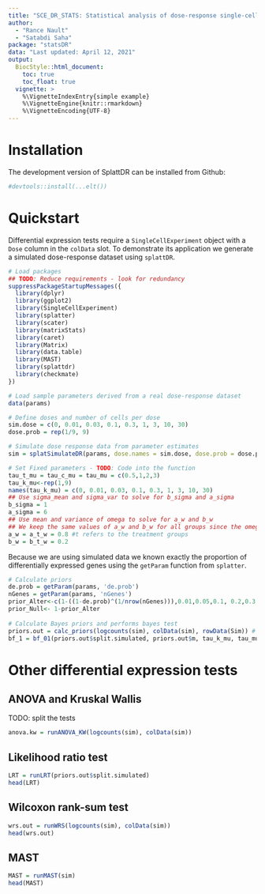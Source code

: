 ```yaml
---
title: "SCE_DR_STATS: Statistical analysis of dose-response single-cell data"
author: 
  - "Rance Nault"
  - "Satabdi Saha"
package: "statsDR"
data: "Last updated: April 12, 2021"
output: 
  BiocStyle::html_document:
    toc: true
    toc_float: true
  vignette: >
    %\VignetteIndexEntry{simple example}
    %\VignetteEngine{knitr::rmarkdown}
    %\VignetteEncoding{UTF-8}
---
```


# Installation
The development version of SplattDR can be installed from Github:
```r
#devtools::install(...elt())
```

# Quickstart
Differential expression tests require a `SingleCellExperiment` object with a `Dose` column in the `colData` slot. 
To demonstrate its application we generate a simulated dose-response dataset using `splattDR`. 
```r
# Load packages
## TODO: Reduce requirements - look for redundancy
suppressPackageStartupMessages({
  library(dplyr)
  library(ggplot2)
  library(SingleCellExperiment)
  library(splatter)
  library(scater)
  library(matrixStats)
  library(caret)
  library(Matrix)
  library(data.table)
  library(MAST)
  library(splattdr)
  library(checkmate)
})

# Load sample parameters derived from a real dose-response dataset
data(params)

# Define doses and number of cells per dose
sim.dose = c(0, 0.01, 0.03, 0.1, 0.3, 1, 3, 10, 30)
dose.prob = rep(1/9, 9)

# Simulate dose response data from parameter estimates
sim = splatSimulateDR(params, dose.names = sim.dose, dose.prob = dose.prob, verbose = FALSE)
```


```r
# Set Fixed parameters - TODO: Code into the function
tau_t_mu = tau_c_mu = tau_mu = c(0.5,1,2,3)
tau_k_mu<-rep(1,9)
names(tau_k_mu) = c(0, 0.01, 0.03, 0.1, 0.3, 1, 3, 10, 30)
## Use sigma_mean and sigma_var to solve for b_sigma and a_sigma
b_sigma = 1
a_sigma = 6
## Use mean and variance of omega to solve for a_w and b_w
## We keep the same values of a_w and b_w for all groups since the omega mean and omega SD values are more or less consistent.
a_w = a_t_w = 0.8 #t refers to the treatment groups
b_w = b_t_w = 0.2
```

Because we are using simulated data we known exactly the proportion of differentially expressed genes using the `getParam` function from `splatter`. 
```r
# Calculate priors
de.prob = getParam(params, 'de.prob')
nGenes = getParam(params, 'nGenes')
prior_Alter<-c(1-((1-de.prob)^(1/nrow(nGenes))),0.01,0.05,0.1, 0.2,0.3,0.4,0.5) ## Can we move to inside the function since its a formula?
prior_Null<- 1-prior_Alter
  
# Calculate Bayes priors and performs bayes test
priors.out = calc_priors(logcounts(sim), colData(sim), rowData(Sim)) # combine into a single function
bf_1 = bf_01(priors.out$split.simulated, priors.out$m, tau_k_mu, tau_mu, prior_Alter, prior_Null)

```


# Other differential expression tests
## ANOVA and Kruskal Wallis
TODO: split the tests
```r
anova.kw = runANOVA_KW(logcounts(sim), colData(sim))
```


## Likelihood ratio test
```r
LRT = runLRT(priors.out$split.simulated)
head(LRT)
```

## Wilcoxon rank-sum test
```r
wrs.out = runWRS(logcounts(sim), colData(sim))
head(wrs.out)
```
## MAST
```r
MAST = runMAST(sim)
head(MAST)
```

